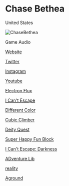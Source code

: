 # Chase Bethea

<Location>

United States

</Location>

![ChaseBethea](./directory_images/Chase_Bethea.jpg)

<Skills>

Game Audio

</Skills>

<Business>

[Website](http://www.chasebethea.com)

[Twitter](https://twitter.com/chasebethea)

[Instagram](https://instagram.com/gamercomposer)

[Youtube](https://youtube.com/chasebethea)

</Business>

<Games>

[Electron Flux](http://www.amazon.com/Tim-Karwoski-Electron-Flux/dp/B009YAE7ME)

[I Can't Escape](http://www.newgrounds.com/portal/view/610205)

[Different Color](http://www.newgrounds.com/portal/view/612076)

[Cubic Climber](https://www.indiedb.com/games/cubic-climber)

[Deity Quest](https://store.steampowered.com/app/340330/Deity_Quest/)

[Super Happy Fun Block](http://superhappyfunblock.com/)

[I Can't Escape: Darkness](https://store.steampowered.com/app/346090/I_Cant_Escape_Darkness/)

[ADventure Lib](https://store.steampowered.com/app/374950/ADventure_Lib/)

[reality](https://store.steampowered.com/app/562280/reality/)

[Aground](https://store.steampowered.com/app/876650/Aground/)

</Games>

